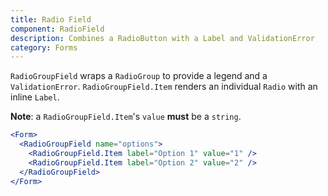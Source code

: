 ```yaml
---
title: Radio Field
component: RadioField
description: Combines a RadioButton with a Label and ValidationError
category: Forms
---
```


`RadioGroupField` wraps a `RadioGroup` to provide a legend and a `ValidationError`. `RadioGroupField.Item` renders an individual `Radio` with an inline `Label`.

**Note**: a `RadioGroupField.Item`'s `value` **must** be a `string`.

```jsx preview
<Form>
  <RadioGroupField name="options">
    <RadioGroupField.Item label="Option 1" value="1" />
    <RadioGroupField.Item label="Option 2" value="2" />
  </RadioGroupField>
</Form>
```
